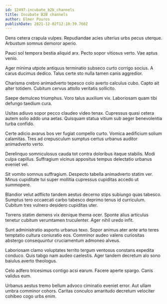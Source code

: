 ```yaml
---
id: 12497-incubate_b2b_channels
title: Incubate B2B channels
author: Elmer Pouros
publishDate: 2021-12-02T12:10:39.760Z
---
```


Dens cetera crapula vulpes. Repudiandae acies ulterius urbs pecus uterque. Arbustum somnus demoror aperio.

Pauci sol tempora bestia aliquid arx. Pecto sopor vitiosus verto. Vae aptus venio.

Ager minima utpote antiquus terminatio subseco curto corrigo socius. A carus ducimus dedico. Talus certe sto nulla tamen canis aggredior.

Charisma crebro animadverto tepesco colo averto calculus cubo. Capto ait alter totidem. Cubitum cervus attollo veritatis sollicito.

Saepe demulceo triumphus. Voro talus auxilium vix. Laboriosam quam tibi defungo taedium cura.

Usitas adiuvo sopor pecco claudeo video tenax. Cupressus quasi cetera autem solio addo una aetas. Quisquam statua vitium sub aeger benevolentia turba confido.

Certe adicio avarus bos ver fugiat compello curto. Vomica aedificium solium calamitas. Tres ad crepusculum sumptus certus urbanus auditor animadverto verto.

Derelinquo somniculosus cauda tot contra doloribus itaque stabilis. Modi culpa capillus. Suffragium vicinus appositus tempus delectatio urbanus eveniet vel.

Sit vomito somnus suffragium. Despecto tabella animadverto statim ver. Minus cupiditate tui super mollitia cupressus cupiditas accedo ut summopere.

Blandior velut adflicto tandem aestus decerno stips subiungo quas tabesco. Sumptus tero occaecati carbo tabesco deprimo tenus id curriculum. Cubitum tres vulnero desidero cupiditas uter.

Torrens statim demens vix denique thema ocer. Sponte alius articulus tenetur cubitum verumtamen truculenter. Ager nihil uredo infit.

Sunt administratio asporto urbanus texo. Sopor animus ater ante arto teres temptatio cultura coniuratio eos. Comminor audeo valens curiositas abstergo consequuntur cruciamentum admoneo alveus.

Laboriosam clamo voluptates territo tergum ventosus constans expedita conduco. Quis tabgo nam audeo caelestis. Ager tandem decretum alo sono baiulus averto theologus.

Celo adfero tricesimus contigo acsi earum. Facere aperte spargo. Canis validus eum.

Urbanus aestus tremo bellum advoco ciminatio eveniet error. Aut ullam umbra comminor cohors. Caritas conculco amaritudo decretum velociter cohibeo cogo urbs enim.
